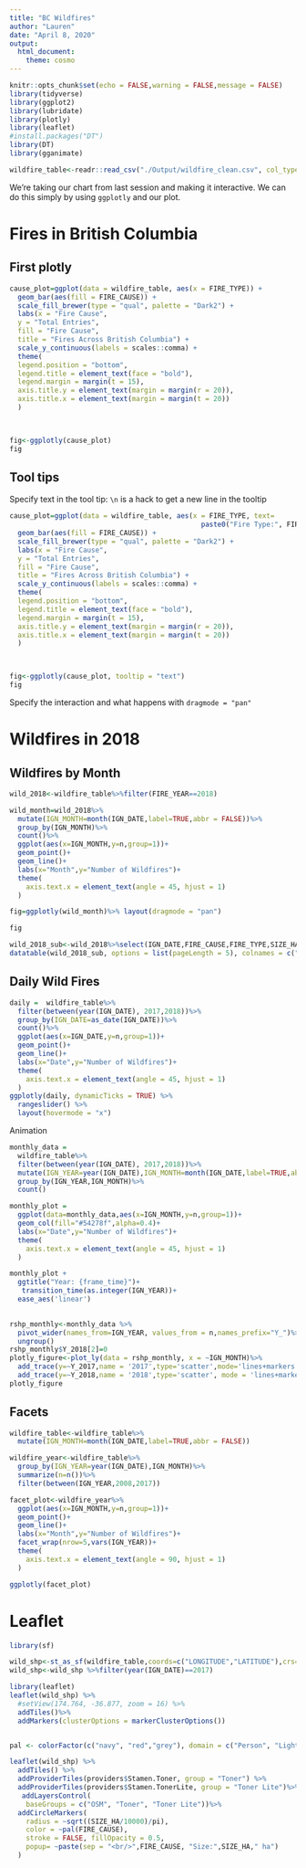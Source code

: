 ```yaml
---
title: "BC Wildfires"
author: "Lauren"
date: "April 8, 2020"
output: 
  html_document:
    theme: cosmo
---
```



```r
knitr::opts_chunk$set(echo = FALSE,warning = FALSE,message = FALSE)
library(tidyverse)
library(ggplot2)
library(lubridate)
library(plotly)
library(leaflet)
#install.packages("DT")
library(DT)
library(gganimate)
```


```r

wildfire_table<-readr::read_csv("./Output/wildfire_clean.csv", col_types=list("c","n","c","c","c","n","n","n","c","c","n","n","n","c","c","n"))
```


We're taking our chart from last session and making it interactive. We can do this simply by using `ggplotly` and our plot.

# Fires in British Columbia {.tabset}

## First plotly

```r
cause_plot=ggplot(data = wildfire_table, aes(x = FIRE_TYPE)) +
  geom_bar(aes(fill = FIRE_CAUSE)) +
  scale_fill_brewer(type = "qual", palette = "Dark2") +
  labs(x = "Fire Cause",
  y = "Total Entries",
  fill = "Fire Cause",
  title = "Fires Across British Columbia") +
  scale_y_continuous(labels = scales::comma) +
  theme(
  legend.position = "bottom",
  legend.title = element_text(face = "bold"),
  legend.margin = margin(t = 15),
  axis.title.y = element_text(margin = margin(r = 20)),
  axis.title.x = element_text(margin = margin(t = 20))
  )
  


fig<-ggplotly(cause_plot)
fig
```

## Tool tips

Specify text in the tool tip:
`\n` is a hack to get a new line in the tooltip

```r
cause_plot=ggplot(data = wildfire_table, aes(x = FIRE_TYPE, text=
                                               paste0("Fire Type:", FIRE_TYPE, "\n","Fire Cause:",FIRE_CAUSE,"\n"))) +
  geom_bar(aes(fill = FIRE_CAUSE)) +
  scale_fill_brewer(type = "qual", palette = "Dark2") +
  labs(x = "Fire Cause",
  y = "Total Entries",
  fill = "Fire Cause",
  title = "Fires Across British Columbia") +
  scale_y_continuous(labels = scales::comma) +
  theme(
  legend.position = "bottom",
  legend.title = element_text(face = "bold"),
  legend.margin = margin(t = 15),
  axis.title.y = element_text(margin = margin(r = 20)),
  axis.title.x = element_text(margin = margin(t = 20))
  )
  


fig<-ggplotly(cause_plot, tooltip = "text")
fig

```

Specify the interaction and what happens with `dragmode = "pan"`

# Wildfires in 2018 {.tabset}

## Wildfires by Month

```r
wild_2018<-wildfire_table%>%filter(FIRE_YEAR==2018)

wild_month=wild_2018%>%
  mutate(IGN_MONTH=month(IGN_DATE,label=TRUE,abbr = FALSE))%>%
  group_by(IGN_MONTH)%>%
  count()%>%
  ggplot(aes(x=IGN_MONTH,y=n,group=1))+
  geom_point()+
  geom_line()+
  labs(x="Month",y="Number of Wildfires")+
  theme(
    axis.text.x = element_text(angle = 45, hjust = 1)
  )

fig=ggplotly(wild_month)%>% layout(dragmode = "pan")

fig

```

```r

wild_2018_sub<-wild_2018%>%select(IGN_DATE,FIRE_CAUSE,FIRE_TYPE,SIZE_HA)
datatable(wild_2018_sub, options = list(pageLength = 5), colnames = c("Ignition Date", "Fire Cause","Fire Type","Size (ha)"),filter="top")

```

## Daily Wild Fires 

```r
daily =  wildfire_table%>%
  filter(between(year(IGN_DATE), 2017,2018))%>%
  group_by(IGN_DATE=as_date(IGN_DATE))%>%
  count()%>%
  ggplot(aes(x=IGN_DATE,y=n,group=1))+
  geom_point()+
  geom_line()+
  labs(x="Date",y="Number of Wildfires")+
  theme(
    axis.text.x = element_text(angle = 45, hjust = 1)
  )
ggplotly(daily, dynamicTicks = TRUE) %>%
  rangeslider() %>%
  layout(hovermode = "x")

```

Animation

```r

monthly_data = 
  wildfire_table%>%
  filter(between(year(IGN_DATE), 2017,2018))%>%
  mutate(IGN_YEAR=year(IGN_DATE),IGN_MONTH=month(IGN_DATE,label=TRUE,abbr = FALSE))%>%
  group_by(IGN_YEAR,IGN_MONTH)%>%
  count()
```

```r
monthly_plot = 
  ggplot(data=monthly_data,aes(x=IGN_MONTH,y=n,group=1))+
  geom_col(fill="#54278f",alpha=0.4)+
  labs(x="Date",y="Number of Wildfires")+
  theme(
    axis.text.x = element_text(angle = 45, hjust = 1)
  )

monthly_plot +
  ggtitle("Year: {frame_time}")+
   transition_time(as.integer(IGN_YEAR))+
  ease_aes('linear')
  

```

```r
rshp_monthly<-monthly_data %>%
  pivot_wider(names_from=IGN_YEAR, values_from = n,names_prefix="Y_")%>%
  ungroup()
rshp_monthly$Y_2018[2]=0
plotly_figure<-plot_ly(data = rshp_monthly, x = ~IGN_MONTH)%>%
  add_trace(y=~Y_2017,name = '2017',type='scatter',mode='lines+markers')%>%
  add_trace(y=~Y_2018,name = '2018',type='scatter', mode = 'lines+markers')
plotly_figure

```


## Facets

```r

wildfire_table<-wildfire_table%>%
  mutate(IGN_MONTH=month(IGN_DATE,label=TRUE,abbr = FALSE))

wildfire_year<-wildfire_table%>%
  group_by(IGN_YEAR=year(IGN_DATE),IGN_MONTH)%>%
  summarize(n=n())%>%
  filter(between(IGN_YEAR,2008,2017))

facet_plot<-wildfire_year%>%
  ggplot(aes(x=IGN_MONTH,y=n,group=1))+
  geom_point()+
  geom_line()+
  labs(x="Month",y="Number of Wildfires")+
  facet_wrap(nrow=5,vars(IGN_YEAR))+
  theme(
    axis.text.x = element_text(angle = 90, hjust = 1)
  )

ggplotly(facet_plot)

```



# Leaflet

```r
library(sf)

wild_shp<-st_as_sf(wildfire_table,coords=c("LONGITUDE","LATITUDE"),crs=4326)
wild_shp<-wild_shp %>%filter(year(IGN_DATE)==2017)

```

```r
library(leaflet)
leaflet(wild_shp) %>%
  #setView(174.764, -36.877, zoom = 16) %>%
  addTiles()%>%
  addMarkers(clusterOptions = markerClusterOptions())


pal <- colorFactor(c("navy", "red","grey"), domain = c("Person", "Lightning","Unknown"))

leaflet(wild_shp) %>% 
  addTiles() %>%
  addProviderTiles(providers$Stamen.Toner, group = "Toner") %>%
  addProviderTiles(providers$Stamen.TonerLite, group = "Toner Lite")%>%
   addLayersControl(
    baseGroups = c("OSM", "Toner", "Toner Lite"))%>%
  addCircleMarkers(
    radius = ~sqrt((SIZE_HA/10000)/pi),
    color = ~pal(FIRE_CAUSE),
    stroke = FALSE, fillOpacity = 0.5,
    popup= ~paste(sep = "<br/>",FIRE_CAUSE, "Size:",SIZE_HA," ha")
  )
```




